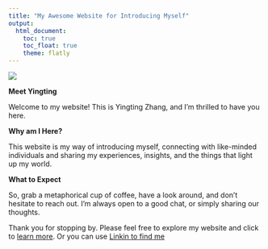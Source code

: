 ```yaml
---
title: "My Awesome Website for Introducing Myself"
output: 
  html_document:
    toc: true
    toc_float: true
    theme: flatly
---
```


![](https://media.giphy.com/media/drXGoW1iudhKw/giphy.gif)

**Meet Yingting**


Welcome to my website! This is Yingting Zhang, and I'm thrilled to have you here. 

**Why am I Here?**

This website is my way of introducing myself, connecting with like-minded individuals and sharing my experiences, insights, and the things that light up my world.

**What to Expect**

So, grab a metaphorical cup of coffee, have a look around, and don't hesitate to reach out. I'm always open to a good chat, or simply sharing our thoughts.

Thank you for stopping by. Please feel free to explore my website and click to [learn more](experience.html). Or you can use [Linkin to find me](www.linkedin.com/in/yingting-zhang-275378281)

 